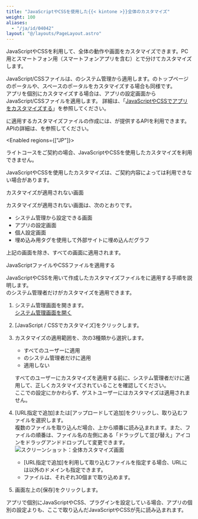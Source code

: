 ```yaml
---
title: "JavaScriptやCSSを使用した{{< kintone >}}全体のカスタマイズ"
weight: 100
aliases:
  - "/ja/id/04042"
layout: "@/layouts/PageLayout.astro"
---
```




JavaScriptやCSSを利用して、<Kintone />全体の動作や画面をカスタマイズできます。PC用とスマートフォン用（スマートフォンアプリを含む）とで分けてカスタマイズします。

JavaScript/CSSファイルは、<Kintone />のシステム管理から適用します。<Kintone />のトップページのポータルや、スペースのポータルをカスタマイズする場合も同様です。  
アプリを個別にカスタマイズする場合は、アプリの設定画面からJavaScript/CSSファイルを適用します。
詳細は、「[JavaScriptやCSSでアプリをカスタマイズする](/k/ja/id/040556.html)」を参照してください。

<Kintone />に適用するカスタマイズファイルの作成には、<Kintone />が提供するAPIを利用できます。APIの詳細は、<DevnetTop />を参照してください。

<Note>

<Enabled regions={["JP"]}>

ライトコースをご契約の場合、JavaScriptやCSSを使用したカスタマイズを利用できません。

</Enabled>
<Enabled regions={["US", "CN"]}>

JavaScriptやCSSを使用したカスタマイズは、ご契約内容によっては利用できない場合があります。
</Enabled>

</Note>

<Heading id="system_customization_javascript_fullcustomize_10">カスタマイズが適用されない画面</Heading>

カスタマイズが適用されない画面は、次のとおりです。

* <Kintone />システム管理から設定できる画面
* アプリの設定画面
* 個人設定画面
* 埋め込み用タグを使用して外部サイトに埋め込んだグラフ

上記の画面を除き、すべての画面に適用されます。

<Heading id="system_customization_javascript_fullcustomize_20">JavaScriptファイルやCSSファイルを適用する</Heading>

JavaScriptやCSSを用いて作成したカスタマイズファイルを<Kintone />に適用する手順を説明します。  
<Kintone />のシステム管理者だけがカスタマイズを適用できます。

1. <Kintone />システム管理画面を開きます。  
  [<Kintone />システム管理画面を開く](/k/ja/id/04046.html)

1. [JavaScript / CSSでカスタマイズ]をクリックします。

1. カスタマイズの適用範囲を、次の3種類から選択します。

   * すべてのユーザーに適用
   * <Kintone />のシステム管理者だけに適用
   * 適用しない

    すべてのユーザーにカスタマイズを適用する前に、システム管理者だけに適用して、正しくカスタマイズされていることを確認してください。  
    ここでの設定にかかわらず、ゲストユーザーにはカスタマイズは適用されません。

1. [URL指定で追加]または[アップロードして追加]をクリックし、取り込むファイルを選択します。  
   複数のファイルを取り込んだ場合、上から順番に読み込まれます。また、ファイルの順番は、ファイル名の左側にある「ドラッグして並び替え」アイコンをドラッグアンドドロップして変更できます。  
   <Img src="/k/kintone/img-ja/javascript_fullcustomize_01.png" alt="スクリーンショット：全体カスタマイズ画面" />
   <Note>

   * [URL指定で追加]を利用して取り込むファイルを指定する場合、URLには<CybozuCom />以外のドメインも指定できます。
   * ファイルは、それぞれ30個まで取り込めます。
   </Note>

1. 画面左上の[保存]をクリックします。

<Note>

アプリで個別にJavaScriptやCSS、プラグインを設定している場合、アプリの個別の設定よりも、ここで取り込んだJavaScriptやCSSが先に読み込まれます。

</Note>
